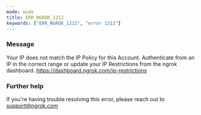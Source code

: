 ```yaml
---
mode: wide
title: ERR_NGROK_1212
keywords: ["ERR_NGROK_1212", "error 1212"]
---
```



### Message

Your IP does not match the IP Policy for this Account. Authenticate from an IP in the correct range or update your IP Restrictions from the ngrok dashboard. https://dashboard.ngrok.com/ip-restrictions

<ErrorDetails />

### Further help

If you're having trouble resolving this error, please reach out to [support@ngrok.com](mailto:support@ngrok.com?subject=Help%20with%20ERR_NGROK_1212)
